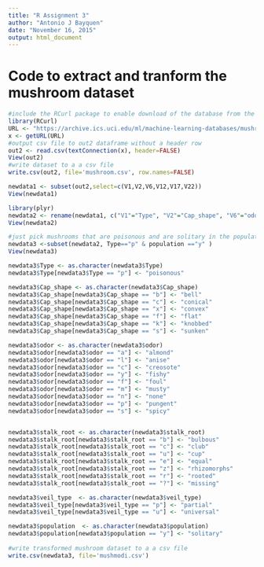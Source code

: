 ```yaml
---
title: "R Assignment 3"
author: "Antonio J Bayquen"
date: "November 16, 2015"
output: html_document
---
```



# Code to extract and tranform the mushroom dataset  

```r

#include the RCurl package to enable download of the database from the internet website
library(RCurl)
URL <- "https://archive.ics.uci.edu/ml/machine-learning-databases/mushroom/agaricus-lepiota.data"
x <- getURL(URL)
#output csv file to out2 dataframe without a header row
out2 <- read.csv(textConnection(x), header=FALSE)
View(out2)
#write dataset to a a csv file
write.csv(out2, file='mushroom.csv', row.names=FALSE)

newdata1 <- subset(out2,select=c(V1,V2,V6,V12,V17,V22))
View(newdata1)

library(plyr)
newdata2 <- rename(newdata1, c("V1"="Type", "V2"="Cap_shape", "V6"="odor", "V12"="stalk_root", "V17"="veil_type", "V22"="population")) 
View(newdata2)

#just pick mushrooms that are poisonous and are solitary in the population
newdata3 <-subset(newdata2, Type=="p" & population =="y" )
View(newdata3)

newdata3$Type <- as.character(newdata3$Type)
newdata3$Type[newdata3$Type == "p"] <- "poisonous"

newdata3$Cap_shape <- as.character(newdata3$Cap_shape)
newdata3$Cap_shape[newdata3$Cap_shape == "b"] <- "bell"
newdata3$Cap_shape[newdata3$Cap_shape == "c"] <- "conical"
newdata3$Cap_shape[newdata3$Cap_shape == "x"] <- "convex"
newdata3$Cap_shape[newdata3$Cap_shape == "f"] <- "flat"
newdata3$Cap_shape[newdata3$Cap_shape == "k"] <- "knobbed"
newdata3$Cap_shape[newdata3$Cap_shape == "s"] <- "sunken"

newdata3$odor <- as.character(newdata3$odor)
newdata3$odor[newdata3$odor == "a"] <- "almond"
newdata3$odor[newdata3$odor == "l"] <- "anise"
newdata3$odor[newdata3$odor == "c"] <- "creosote"
newdata3$odor[newdata3$odor == "y"] <- "fishy"
newdata3$odor[newdata3$odor == "f"] <- "foul"
newdata3$odor[newdata3$odor == "m"] <- "musty"
newdata3$odor[newdata3$odor == "n"] <- "none"
newdata3$odor[newdata3$odor == "p"] <- "pungent"
newdata3$odor[newdata3$odor == "s"] <- "spicy"


newdata3$stalk_root <- as.character(newdata3$stalk_root)
newdata3$stalk_root[newdata3$stalk_root == "b"] <- "bulbous"
newdata3$stalk_root[newdata3$stalk_root == "c"] <- "club"
newdata3$stalk_root[newdata3$stalk_root == "u"] <- "cup"
newdata3$stalk_root[newdata3$stalk_root == "e"] <- "equal"
newdata3$stalk_root[newdata3$stalk_root == "z"] <- "rhizomorphs"
newdata3$stalk_root[newdata3$stalk_root == "r"] <- "rooted"
newdata3$stalk_root[newdata3$stalk_root == "?"] <- "missing"

newdata3$veil_type  <- as.character(newdata3$veil_type)
newdata3$veil_type[newdata3$veil_type == "p"] <- "partial"
newdata3$veil_type[newdata3$veil_type == "u"] <- "universal"

newdata3$population  <- as.character(newdata3$population)
newdata3$population[newdata3$population == "y"] <- "solitary"
 
#write transformed mushroom dataset to a a csv file
write.csv(newdata3, file='mushmodi.csv')

```

